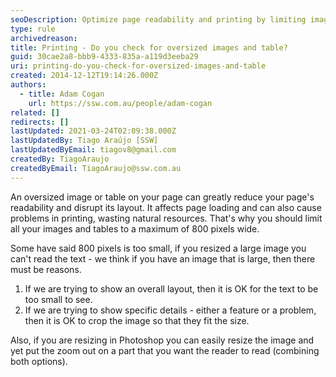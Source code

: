 ```yaml
---
seoDescription: Optimize page readability and printing by limiting images and tables to 800 pixels wide, ensuring a smooth user experience.
type: rule
archivedreason:
title: Printing - Do you check for oversized images and table?
guid: 30cae2a8-bbb9-4333-835a-a119d3eeba29
uri: printing-do-you-check-for-oversized-images-and-table
created: 2014-12-12T19:14:26.000Z
authors:
  - title: Adam Cogan
    url: https://ssw.com.au/people/adam-cogan
related: []
redirects: []
lastUpdated: 2021-03-24T02:09:38.000Z
lastUpdatedBy: Tiago Araújo [SSW]
lastUpdatedByEmail: tiagov8@gmail.com
createdBy: TiagoAraujo
createdByEmail: TiagoAraujo@ssw.com.au
---
```


An oversized image or table on your page can greatly reduce your page's readability and disrupt its layout. It affects page loading and can also cause problems in printing, wasting natural resources.
That's why you should limit all your images and tables to a maximum of 800 pixels wide.

Some have said 800 pixels is too small, if you resized a large image you can't read the text - we think if you have an image that is large, then there must be reasons.

1. If we are trying to show an overall layout, then it is OK for the text to be too small to see.
2. If we are trying to show specific details - either a feature or a problem, then it is OK to crop the image so that they fit the size.

Also, if you are resizing in Photoshop you can easily resize the image and yet put the zoom out on a part that you want the reader to read (combining both options).
